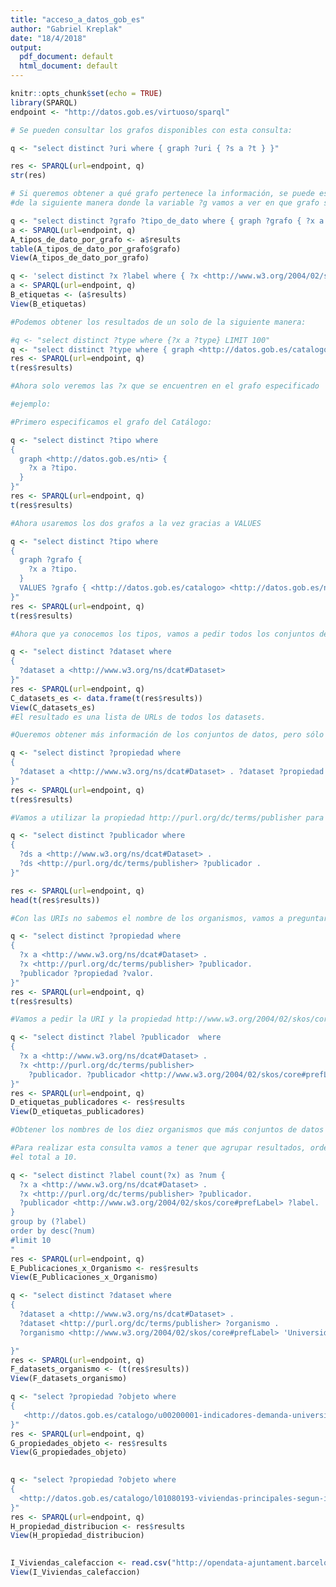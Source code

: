 ```yaml
---
title: "acceso_a_datos_gob_es"
author: "Gabriel Kreplak"
date: "18/4/2018"
output:
  pdf_document: default
  html_document: default
---
```


```r
knitr::opts_chunk$set(echo = TRUE)
library(SPARQL)
endpoint <- "http://datos.gob.es/virtuoso/sparql"

```

```r
# Se pueden consultar los grafos disponibles con esta consulta:

q <- "select distinct ?uri where { graph ?uri { ?s a ?t } }"

res <- SPARQL(url=endpoint, q)
str(res)
```

```r

# Si queremos obtener a qué grafo pertenece la información, se puede especificar
#de la siguiente manera donde la variable ?g vamos a ver en que grafo se encuentra cada ?x.

q <- "select distinct ?grafo ?tipo_de_dato where { graph ?grafo { ?x a ?tipo_de_dato. } } limit 100"
a <- SPARQL(url=endpoint, q)
A_tipos_de_dato_por_grafo <- a$results
table(A_tipos_de_dato_por_grafo$grafo)
View(A_tipos_de_dato_por_grafo)
```

```r
q <- 'select distinct ?x ?label where { ?x <http://www.w3.org/2004/02/skos/core#prefLabel> ?label.  }'
a <- SPARQL(url=endpoint, q)
B_etiquetas <- (a$results)
View(B_etiquetas)

```

```r

#Podemos obtener los resultados de un solo de la siguiente manera:

#q <- "select distinct ?type where {?x a ?type} LIMIT 100"
q <- "select distinct ?type where { graph <http://datos.gob.es/catalogo> { ?x a ?type. } } limit 100"
res <- SPARQL(url=endpoint, q)
t(res$results)
```

```r

#Ahora solo veremos las ?x que se encuentren en el grafo especificado

#ejemplo:

#Primero especificamos el grafo del Catálogo:

q <- "select distinct ?tipo where
{
  graph <http://datos.gob.es/nti> {
    ?x a ?tipo.
  }
}"
res <- SPARQL(url=endpoint, q)
t(res$results)
```

```r

#Ahora usaremos los dos grafos a la vez gracias a VALUES

q <- "select distinct ?tipo where
{
  graph ?grafo {
    ?x a ?tipo.
  }
  VALUES ?grafo { <http://datos.gob.es/catalogo> <http://datos.gob.es/nti> }
}"
res <- SPARQL(url=endpoint, q)
t(res$results)
```

```r

#Ahora que ya conocemos los tipos, vamos a pedir todos los conjuntos de datos, que se corresponden con esta URI: http://www.w3.org/ns/dcat#Dataset

q <- "select distinct ?dataset where
{
  ?dataset a <http://www.w3.org/ns/dcat#Dataset>
}"
res <- SPARQL(url=endpoint, q)
C_datasets_es <- data.frame(t(res$results))
View(C_datasets_es)
#El resultado es una lista de URLs de todos los datasets.
```

```r

#Queremos obtener más información de los conjuntos de datos, pero sólo sabemos sus URIs, vamos a preguntar por todas sus propiedades:

q <- "select distinct ?propiedad where
{
  ?dataset a <http://www.w3.org/ns/dcat#Dataset> . ?dataset ?propiedad ?valor .
}"
res <- SPARQL(url=endpoint, q)
t(res$results)
```

```r

#Vamos a utilizar la propiedad http://purl.org/dc/terms/publisher para obtener todos los organismos que publican datos.

q <- "select distinct ?publicador where
{
  ?ds a <http://www.w3.org/ns/dcat#Dataset> .
  ?ds <http://purl.org/dc/terms/publisher> ?publicador .
}"

res <- SPARQL(url=endpoint, q)
head(t(res$results))
```

```r

#Con las URIs no sabemos el nombre de los organismos, vamos a preguntar por las propiedades de estas URIs

q <- "select distinct ?propiedad where
{
  ?x a <http://www.w3.org/ns/dcat#Dataset> .
  ?x <http://purl.org/dc/terms/publisher> ?publicador.
  ?publicador ?propiedad ?valor.
}"
res <- SPARQL(url=endpoint, q)
t(res$results)
```

```r

#Vamos a pedir la URI y la propiedad http://www.w3.org/2004/02/skos/core#prefLabel

q <- "select distinct ?label ?publicador  where
{
  ?x a <http://www.w3.org/ns/dcat#Dataset> .
  ?x <http://purl.org/dc/terms/publisher>
    ?publicador. ?publicador <http://www.w3.org/2004/02/skos/core#prefLabel> ?label.
}"
res <- SPARQL(url=endpoint, q)
D_etiquetas_publicadores <- res$results
View(D_etiquetas_publicadores)
```

```r

#Obtener los nombres de los diez organismos que más conjuntos de datos tienen publicados y visualizar el número de éstos

#Para realizar esta consulta vamos a tener que agrupar resultados, ordenarlos y limitar
#el total a 10.

q <- "select distinct ?label count(?x) as ?num {
  ?x a <http://www.w3.org/ns/dcat#Dataset> .
  ?x <http://purl.org/dc/terms/publisher> ?publicador.
  ?publicador <http://www.w3.org/2004/02/skos/core#prefLabel> ?label.
}
group by (?label)
order by desc(?num)
#limit 10
"
res <- SPARQL(url=endpoint, q)
E_Publicaciones_x_Organismo <- res$results
View(E_Publicaciones_x_Organismo)
```

```r
q <- "select distinct ?dataset where
{
  ?dataset a <http://www.w3.org/ns/dcat#Dataset> .
  ?dataset <http://purl.org/dc/terms/publisher> ?organismo .
  ?organismo <http://www.w3.org/2004/02/skos/core#prefLabel> 'Universidad de Extremadura'

}"
res <- SPARQL(url=endpoint, q)
F_datasets_organismo <- (t(res$results))
View(F_datasets_organismo)
```

```r
q <- "select ?propiedad ?objeto where
{
   <http://datos.gob.es/catalogo/u00200001-indicadores-demanda-universitaria-20151> ?propiedad ?objeto
}"
res <- SPARQL(url=endpoint, q)
G_propiedades_objeto <- res$results
View(G_propiedades_objeto)
  
```

```r
q <- "select ?propiedad ?objeto where
{
  <http://datos.gob.es/catalogo/l01080193-viviendas-principales-segun-instalaciones-i-calefaccion/resource/0bc815e2-67d1-43a5-bc82-32cef03bf826> ?propiedad ?objeto.
}"
res <- SPARQL(url=endpoint, q)
H_propiedad_distribucion <- res$results
View(H_propiedad_distribucion)
  
```


```r
I_Viviendas_calefaccion <- read.csv("http://opendata-ajuntament.barcelona.cat/data/dataset/0b7b987b-b295-409e-b366-93528a1290a1/resource/56941a47-5afb-4981-babb-a885a184cbdc/download/2011_habit_ppal_segons_instal1_calef2011.csv")
View(I_Viviendas_calefaccion)
  
```
 
